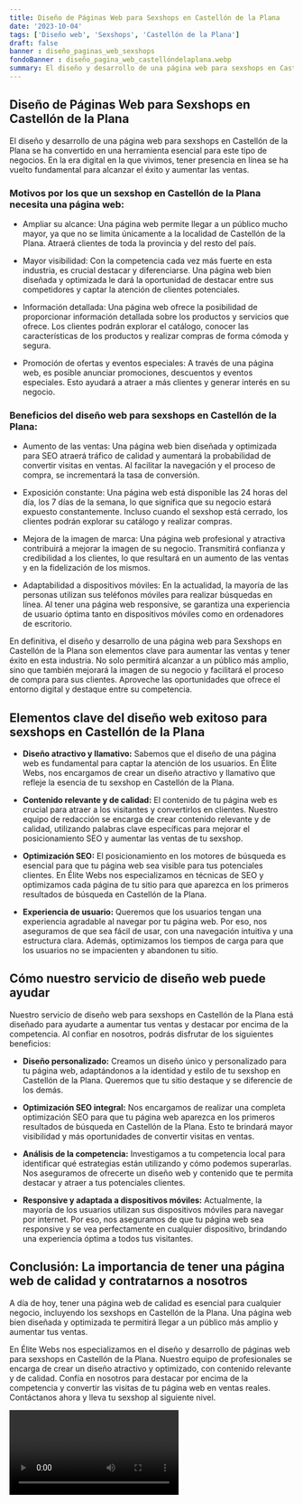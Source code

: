 ```yaml
---
title: Diseño de Páginas Web para Sexshops en Castellón de la Plana
date: '2023-10-04'
tags: ['Diseño web', 'Sexshops', 'Castellón de la Plana']
draft: false
banner : diseño_paginas_web_sexshops
fondoBanner : diseño_pagina_web_castellóndelaplana.webp
summary: El diseño y desarrollo de una página web para sexshops en Castellón de la Plana se ha convertido en una herramienta esencial para este tipo de negocios. En la era digital en la que vivimos, tener presencia en línea se ha vuelto fundamental para alcanzar el éxito y aumentar las ventas.
---
```


## Diseño de Páginas Web para Sexshops en Castellón de la Plana

El diseño y desarrollo de una página web para sexshops en Castellón de la Plana se ha convertido en una herramienta esencial para este tipo de negocios. En la era digital en la que vivimos, tener presencia en línea se ha vuelto fundamental para alcanzar el éxito y aumentar las ventas.

### Motivos por los que un sexshop en Castellón de la Plana necesita una página web:

- Ampliar su alcance: Una página web permite llegar a un público mucho mayor, ya que no se limita únicamente a la localidad de Castellón de la Plana. Atraerá clientes de toda la provincia y del resto del país.

- Mayor visibilidad: Con la competencia cada vez más fuerte en esta industria, es crucial destacar y diferenciarse. Una página web bien diseñada y optimizada le dará la oportunidad de destacar entre sus competidores y captar la atención de clientes potenciales.

- Información detallada: Una página web ofrece la posibilidad de proporcionar información detallada sobre los productos y servicios que ofrece. Los clientes podrán explorar el catálogo, conocer las características de los productos y realizar compras de forma cómoda y segura.

- Promoción de ofertas y eventos especiales: A través de una página web, es posible anunciar promociones, descuentos y eventos especiales. Esto ayudará a atraer a más clientes y generar interés en su negocio.

### Beneficios del diseño web para sexshops en Castellón de la Plana:

- Aumento de las ventas: Una página web bien diseñada y optimizada para SEO atraerá tráfico de calidad y aumentará la probabilidad de convertir visitas en ventas. Al facilitar la navegación y el proceso de compra, se incrementará la tasa de conversión.

- Exposición constante: Una página web está disponible las 24 horas del día, los 7 días de la semana, lo que significa que su negocio estará expuesto constantemente. Incluso cuando el sexshop está cerrado, los clientes podrán explorar su catálogo y realizar compras.

- Mejora de la imagen de marca: Una página web profesional y atractiva contribuirá a mejorar la imagen de su negocio. Transmitirá confianza y credibilidad a los clientes, lo que resultará en un aumento de las ventas y en la fidelización de los mismos.

- Adaptabilidad a dispositivos móviles: En la actualidad, la mayoría de las personas utilizan sus teléfonos móviles para realizar búsquedas en línea. Al tener una página web responsive, se garantiza una experiencia de usuario óptima tanto en dispositivos móviles como en ordenadores de escritorio.

En definitiva, el diseño y desarrollo de una página web para Sexshops en Castellón de la Plana son elementos clave para aumentar las ventas y tener éxito en esta industria. No solo permitirá alcanzar a un público más amplio, sino que también mejorará la imagen de su negocio y facilitará el proceso de compra para sus clientes. Aproveche las oportunidades que ofrece el entorno digital y destaque entre su competencia.

<GifSeo />

<Cta />

## Elementos clave del diseño web exitoso para sexshops en Castellón de la Plana

- **Diseño atractivo y llamativo:** Sabemos que el diseño de una página web es fundamental para captar la atención de los usuarios. En Élite Webs, nos encargamos de crear un diseño atractivo y llamativo que refleje la esencia de tu sexshop en Castellón de la Plana.

- **Contenido relevante y de calidad:** El contenido de tu página web es crucial para atraer a los visitantes y convertirlos en clientes. Nuestro equipo de redacción se encarga de crear contenido relevante y de calidad, utilizando palabras clave específicas para mejorar el posicionamiento SEO y aumentar las ventas de tu sexshop.

- **Optimización SEO:** El posicionamiento en los motores de búsqueda es esencial para que tu página web sea visible para tus potenciales clientes. En Élite Webs nos especializamos en técnicas de SEO y optimizamos cada página de tu sitio para que aparezca en los primeros resultados de búsqueda en Castellón de la Plana.

- **Experiencia de usuario:** Queremos que los usuarios tengan una experiencia agradable al navegar por tu página web. Por eso, nos aseguramos de que sea fácil de usar, con una navegación intuitiva y una estructura clara. Además, optimizamos los tiempos de carga para que los usuarios no se impacienten y abandonen tu sitio.

## Cómo nuestro servicio de diseño web puede ayudar

Nuestro servicio de diseño web para sexshops en Castellón de la Plana está diseñado para ayudarte a aumentar tus ventas y destacar por encima de la competencia. Al confiar en nosotros, podrás disfrutar de los siguientes beneficios:

- **Diseño personalizado:** Creamos un diseño único y personalizado para tu página web, adaptándonos a la identidad y estilo de tu sexshop en Castellón de la Plana. Queremos que tu sitio destaque y se diferencie de los demás.

- **Optimización SEO integral:** Nos encargamos de realizar una completa optimización SEO para que tu página web aparezca en los primeros resultados de búsqueda en Castellón de la Plana. Esto te brindará mayor visibilidad y más oportunidades de convertir visitas en ventas.

- **Análisis de la competencia:** Investigamos a tu competencia local para identificar qué estrategias están utilizando y cómo podemos superarlas. Nos aseguramos de ofrecerte un diseño web y contenido que te permita destacar y atraer a tus potenciales clientes.

- **Responsive y adaptada a dispositivos móviles:** Actualmente, la mayoría de los usuarios utilizan sus dispositivos móviles para navegar por internet. Por eso, nos aseguramos de que tu página web sea responsive y se vea perfectamente en cualquier dispositivo, brindando una experiencia óptima a todos tus visitantes.

## Conclusión: La importancia de tener una página web de calidad y contratarnos a nosotros

A día de hoy, tener una página web de calidad es esencial para cualquier negocio, incluyendo los sexshops en Castellón de la Plana. Una página web bien diseñada y optimizada te permitirá llegar a un público más amplio y aumentar tus ventas.

En Élite Webs nos especializamos en el diseño y desarrollo de páginas web para sexshops en Castellón de la Plana. Nuestro equipo de profesionales se encarga de crear un diseño atractivo y optimizado, con contenido relevante y de calidad. Confía en nosotros para destacar por encima de la competencia y convertir las visitas de tu página web en ventas reales. Contáctanos ahora y lleva tu sexshop al siguiente nivel.

<Video />

<CtaBot job='Sexshops' city='Castellón de la Plana'/>

<Gmaps query='Castellón de la Plana+españa+maps' />